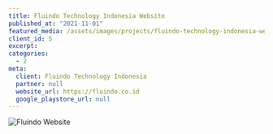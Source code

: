 ```yaml
---
title: Fluindo Technology Indonesia Website
published_at: "2021-11-01"
featured_media: /assets/images/projects/fluindo-technology-indonesia-website.png
client_id: 5
excerpt:
categories:
  - 2
meta:
  client: Fluindo Technology Indonesia
  partner: null
  website_url: https://fluindo.co.id
  google_playstore_url: null
---
```


![Fluindo Website](https://sawirstudio.com/storage/4/sIl8Tjg5YeEMF2nvVHZPZodtHlPpIZ-metaYmxvYg==-.png)
